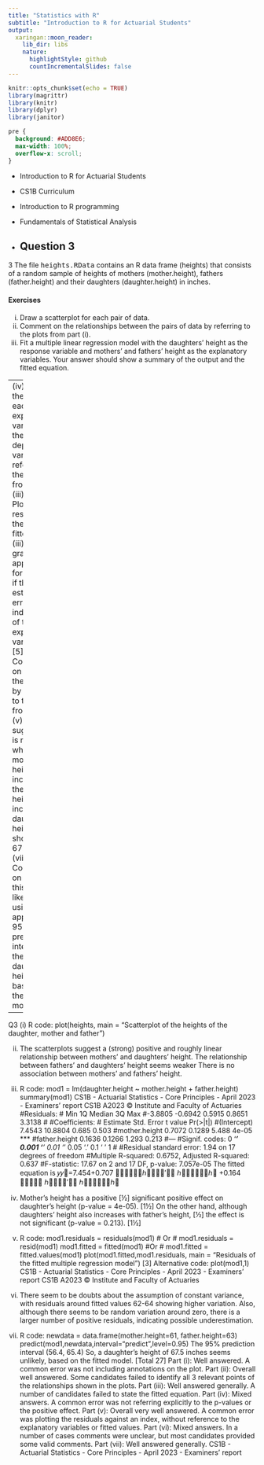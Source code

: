 ```yaml
---
title: "Statistics with R"
subtitle: "Introduction to R for Actuarial Students"
output:
  xaringan::moon_reader:
    lib_dir: libs
    nature:
      highlightStyle: github
      countIncrementalSlides: false
---
```


```r
knitr::opts_chunk$set(echo = TRUE)
library(magrittr)
library(knitr)
library(dplyr)
library(janitor)


```

```css
pre {
  background: #ADD8E6;
  max-width: 100%;
  overflow-x: scroll;
}
```

* Introduction to R for Actuarial Students

* CS1B Curriculum

* Introduction to R programming
* Fundamentals of Statistical Analysis

* Question 3
---


3 The file <tt>heights.RData</tt> contains an R data frame (heights) that consists of a 
random sample of heights of mothers (mother.height), fathers 
(father.height) and their daughters (daughter.height) in inches. 

#### Exercises

(i) Draw a scatterplot for each pair of data. 
(ii) Comment on the relationships between the pairs of data by referring to the 
plots from part (i). 
(iii) Fit a multiple linear regression model with the daughters’ height as the 
response variable and mothers’ and fathers’ height as the explanatory 
variables. Your answer should show a summary of the output and the fitted 
equation. 

---
(iv) Assess the effect of each explanatory variable on the dependent variable by 
referring to the R output from part (iii). [4] 
(v) Plot the residuals of the model fitted in part (iii) using a graph that is 
appropriate for checking if the estimated errors are independent of the 
explanatory variables. [5] 
(vi) Comment on the fit of the model by referring to the plot from part (v). 
A suggestion is made that when the mother’s height is 61 inches and the father’s 
height is 63 inches, their daughter’s height should be 67.5 inches. 
(vii) Comment on whether this claim is likely by using an appropriate 95% 
predictive interval of the daughter’s height based on the fitted model. 


---

Q3
(i) R code:
plot(heights, main = "Scatterplot of the heights of the daughter, mother and father") 

(ii) The scatterplots suggest a (strong) positive and roughly linear relationship between mothers’ and daughters’ height. 
The relationship between fathers’ and daughters’ height seems weaker 
There is no association between mothers’ and fathers’ height. 
(iii) R code:
mod1 = lm(daughter.height ~ mother.height + father.height) 
summary(mod1)
CS1B - Actuarial Statistics - Core Principles - April 2023 - Examiners’ report
CS1B A2023 © Institute and Faculty of Actuaries
#Residuals:
# Min 1Q Median 3Q Max
#-3.8805 -0.6942 0.5915 0.8651 3.3138
#
#Coefficients:
# Estimate Std. Error t value Pr(>|t|)
#(Intercept) 7.4543 10.8804 0.685 0.503
#mother.height 0.7072 0.1289 5.488 4e-05 ***
#father.height 0.1636 0.1266 1.293 0.213
#---
#Signif. codes: 0 ‘***’ 0.001 ‘**’ 0.01 ‘*’ 0.05 ‘.’ 0.1 ‘ ’ 1
#
#Residual standard error: 1.94 on 17 degrees of freedom
#Multiple R-squared: 0.6752, Adjusted R-squared: 0.637
#F-statistic: 17.67 on 2 and 17 DF, p-value: 7.057e-05 
The fitted equation is
𝑦𝑦􀷜=7.454+0.707 𝑀𝑀𝑀𝑀𝑀𝑀ℎ𝑒𝑒𝑟𝑟′𝑠𝑠 ℎ𝑒𝑒𝑒𝑒𝑒𝑒ℎ𝑡 +0.164 𝐹𝐹𝐹𝐹𝐹 ℎ𝑒𝑒𝑟𝑟′𝑠𝑠 ℎ𝑒𝑒𝑒𝑒𝑒𝑒ℎ𝑡 
(iv) Mother’s height has a positive [½]
significant positive effect on daughter’s height (p-value = 4e-05). [1½]
On the other hand, although daughters’ height also increases with father’s height, [½]
the effect is not significant (p-value = 0.213). [1½]
(v) R code:
mod1.residuals = residuals(mod1)
# Or
# mod1.residuals = resid(mod1)
mod1.fitted = fitted(mod1)
#Or
# mod1.fitted = fitted.values(mod1)
plot(mod1.fitted,mod1.residuals, main = “Residuals of the fitted multiple regression model”) [3]
Alternative code: plot(mod1,1)
CS1B - Actuarial Statistics - Core Principles - April 2023 - Examiners’ report
CS1B A2023 © Institute and Faculty of Actuaries

(vi) There seem to be doubts about the assumption of constant variance, with residuals around fitted values 62-64 showing higher variation. 
Also, although there seems to be random variation around zero, there is a larger number of positive residuals, indicating possible underestimation. 
(vii) R code:
newdata = data.frame(mother.height=61, father.height=63)
predict(mod1,newdata,interval="predict",level=0.95) 
The 95% prediction interval (56.4, 65.4) 
So, a daughter’s height of 67.5 inches seems unlikely, based on the fitted model. 
[Total 27]
Part (i): Well answered. A common error was not including annotations on the plot.
Part (ii): Overall well answered. Some candidates failed to identify all 3 relevant points of the relationships shown in the plots.
Part (iii): Well answered generally. A number of candidates failed to state the fitted equation.
Part (iv): Mixed answers. A common error was not referring explicitly to the p-values or the positive effect.
Part (v): Overall very well answered. A common error was plotting the residuals against an index, without reference to the explanatory variables or fitted values.
Part (vi): Mixed answers. In a number of cases comments were unclear, but most candidates provided some valid comments.
Part (vii): Well answered generally.
CS1B - Actuarial Statistics - Core Principles - April 2023 - Examiners’ report
